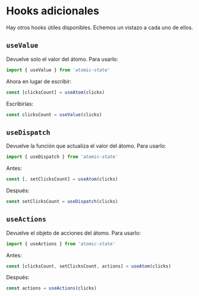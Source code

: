 # Hooks adicionales

Hay otros hooks útiles disponibles. Echemos un vistazo a cada uno de ellos.

## `useValue`

Devuelve solo el valor del átomo. Para usarlo:

```jsx
import { useValue } from 'atomic-state'
```

Ahora en lugar de escribir:

```jsx
const [clicksCount] = useAtom(clicks)
```

Escribirías:

```jsx
const clicksCount = useValue(clicks)
```

## `useDispatch`

Devuelve la función que actualiza el valor del átomo. Para usarlo:

```jsx
import { useDispatch } from 'atomic-state'
```

Antes:

```jsx
const [, setClicksCount] = useAtom(clicks)
```

Después:

```jsx
const setClicksCount = useDispatch(clicks)
```

## `useActions`

Devuelve el objeto de acciones del átomo. Para usarlo:

```jsx
import { useActions } from 'atomic-state'
```

Antes:

```jsx
const [clicksCount, setClicksCount, actions] = useAtom(clicks)
```

Después:

```jsx
const actions = useActions(clicks)
```
